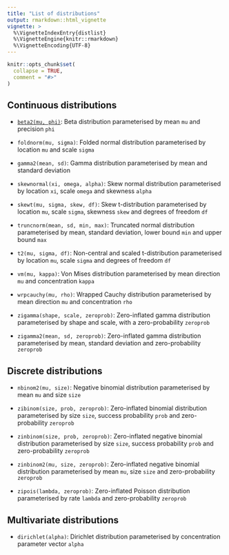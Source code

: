 ```yaml
---
title: "List of distributions"
output: rmarkdown::html_vignette
vignette: >
  %\VignetteIndexEntry{distlist}
  %\VignetteEngine{knitr::rmarkdown}
  %\VignetteEncoding{UTF-8}
---
```


```r
knitr::opts_chunk$set(
  collapse = TRUE,
  comment = "#>"
)
```

## Continuous distributions

* [`beta2(mu, phi)`](../reference/beta2.html): Beta distribution parameterised by mean `mu` and precision `phi`

* `foldnorm(mu, sigma)`: Folded normal distribution parameterised by location `mu` and scale `sigma`

* `gamma2(mean, sd)`: Gamma distribution parameterised by mean and standard deviation

* `skewnormal(xi, omega, alpha)`: Skew normal distribution parameterised by location `xi`, scale `omega` and skewness `alpha`

* `skewt(mu, sigma, skew, df)`: Skew t-distribution parameterised by location `mu`, scale `sigma`, skewness `skew` and degrees of freedom `df`

* `truncnorm(mean, sd, min, max)`: Truncated normal distribution parameterised by mean, standard deviation, lower bound `min` and upper bound `max`

* `t2(mu, sigma, df)`: Non-central and scaled t-distribution parameterised by location `mu`, scale `sigma` and degrees of freedom `df`

* `vm(mu, kappa)`: Von Mises distribution parameterised by mean direction `mu` and concentration `kappa`

* `wrpcauchy(mu, rho)`: Wrapped Cauchy distribution parameterised by mean direction `mu` and concentration `rho`

* `zigamma(shape, scale, zeroprob)`: Zero-inflated gamma distribution parameterised by shape and scale, with a zero-probability `zeroprob`

* `zigamma2(mean, sd, zeroprob)`: Zero-inflated gamma distribution parameterised by mean, standard deviation and zero-probability `zeroprob`



## Discrete distributions

* `nbinom2(mu, size)`: Negative binomial distribution parameterised by mean `mu` and size `size`

* `zibinom(size, prob, zeroprob)`: Zero-inflated binomial distribution parameterised by size `size`, success probability `prob` and zero-probability `zeroprob`

* `zinbinom(size, prob, zeroprob)`: Zero-inflated negative binomial distribution parameterised by size `size`, success probability `prob` and zero-probability `zeroprob`

* `zinbinom2(mu, size, zeroprob)`: Zero-inflated negative binomial distribution parameterised by mean `mu`, size `size` and zero-probability `zeroprob`

* `zipois(lambda, zeroprob)`: Zero-inflated Poisson distribution parameterised by rate `lambda` and zero-probability `zeroprob`



## Multivariate distributions

* `dirichlet(alpha)`: Dirichlet distribution parameterised by concentration parameter vector `alpha`
